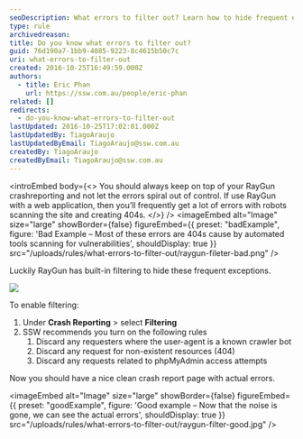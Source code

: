 ```yaml
---
seoDescription: What errors to filter out? Learn how to hide frequent exceptions with RayGun's built-in filtering and improve your crash reporting experience.
type: rule
archivedreason:
title: Do you know what errors to filter out?
guid: 76d190a7-1bb9-4085-9223-8c4615b50c7c
uri: what-errors-to-filter-out
created: 2016-10-25T16:49:59.000Z
authors:
  - title: Eric Phan
    url: https://ssw.com.au/people/eric-phan
related: []
redirects:
  - do-you-know-what-errors-to-filter-out
lastUpdated: 2016-10-25T17:02:01.000Z
lastUpdatedBy: TiagoAraujo
lastUpdatedByEmail: TiagoAraujo@ssw.com.au
createdBy: TiagoAraujo
createdByEmail: TiagoAraujo@ssw.com.au
---
```


<introEmbed
  body={<>
You should always keep on top of your RayGun crashreporting and not let the errors spiral out of control. If use RayGun with a web application, then you’ll frequently get a lot of errors with robots scanning the site and creating 404s.
  </>}
/>
<imageEmbed
  alt="Image"
  size="large"
  showBorder={false}
  figureEmbed={{
    preset: "badExample",
    figure: 'Bad Example – Most of these errors are 404s cause by automated tools scanning for vulnerabilities',
    shouldDisplay: true
  }}
  src="/uploads/rules/what-errors-to-filter-out/raygun-fileter-bad.png"
/>

Luckily RayGun has built-in filtering to hide these frequent exceptions.

![](/uploads/rules/what-errors-to-filter-out/raygun-filter.png)

To enable filtering:

1. Under **Crash Reporting** &gt; select **Filtering**
2. SSW recommends you turn on the following rules
   1. Discard any requesters where the user-agent is a known crawler bot
   2. Discard any request for non-existent resources (404)
   3. Discard any requests related to phpMyAdmin access attempts

Now you should have a nice clean crash report page with actual errors.

<imageEmbed
  alt="Image"
  size="large"
  showBorder={false}
  figureEmbed={{
    preset: "goodExample",
    figure: 'Good example – Now that the noise is gone, we can see the actual errors',
    shouldDisplay: true
  }}
  src="/uploads/rules/what-errors-to-filter-out/raygun-filter-good.jpg"
/>
